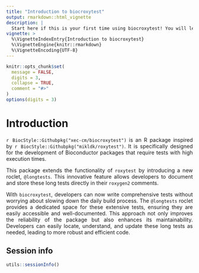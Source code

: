 ```yaml
---
title: "Introduction to biocroxytest"
output: rmarkdown::html_vignette
description: |
  Start here if this is your first time using biocroxytest! You will learn about     basic usage.
vignette: >
  %\VignetteIndexEntry{Introduction to biocroxytest}
  %\VignetteEngine{knitr::rmarkdown}
  %\VignetteEncoding{UTF-8}
---
```


<style>
body {
text-align: justify}
</style>

```r
knitr::opts_chunk$set(
  message = FALSE,
  digits = 3,
  collapse = TRUE,
  comment = "#>"
)
options(digits = 3)
```

# Introduction

`r BiocStyle::Githubpkg("xec-cm/biocroxytest")` is an R package inspired by 
`r BiocStyle::Githubpkg("mikldk/roxytest")`. It is specifically designed for 
the development of Bioconductor packages that require tests with high execution 
times. 

This package extends the functionality of `roxytest` by introducing a new 
roclet, `@longtests`. This innovative feature allows developers to document and 
store these long tests directly in their `roxygen2` comments. 

With `biocroxytest`, developers can now write comprehensive tests without 
worrying about slowing down the daily build process. The `@longtests` roclet
provides a dedicated space for these extensive tests, ensuring they are easily 
accessible and well-documented. This approach not only improves the reliability 
of the package but also enhances its maintainability. Developers can easily 
locate, understand, and update these long tests as needed, leading to more 
robust and efficient code.

## Session info

```r
utils::sessionInfo()
```

